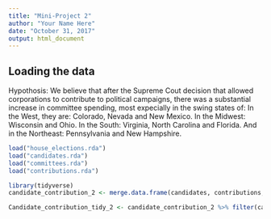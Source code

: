 ```yaml
---
title: "Mini-Project 2"
author: "Your Name Here"
date: "October 31, 2017"
output: html_document
---
```



## Loading the data

Hypothosis:
We believe that after the Supreme Cout decision that allowed corporations to contribute to political campaigns, there was a substantial increase in committee spending, most expecially in the swing states of:
In the West, they are: Colorado, Nevada and New Mexico.
In the Midwest: Wisconsin and Ohio.
In the South: Virginia, North Carolina and Florida.
And in the Northeast: Pennsylvania and New Hampshire.

```r
load("house_elections.rda")
load("candidates.rda")
load("committees.rda")
load("contributions.rda")
```


```r
library(tidyverse)
candidate_contribution_2 <- merge.data.frame(candidates, contributions, by = "cand_id", all = TRUE)

Candidate_contribution_tidy_2 <- candidate_contribution_2 %>% filter(candidates %in% c("CO", "NV", "NM", "WI", "OH", "VA", "NC", "FL", "PA", "NH")) %>% filter(contributions %in% c("CO", "NV", "NM", "WI", "OH", "VA", "NC", "FL", "PA", "NH")) 

```

